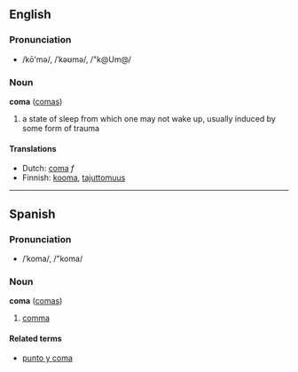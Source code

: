 ==English==
===Pronunciation===
*/kō'mə/, /ˈkəʊmə/, /"k@Um@/

===Noun===
'''coma''' ([[comas]])

# a state of sleep from which one may not wake up, usually induced by some form of trauma

====Translations====
*Dutch: [[coma]] ''f''
*Finnish: [[kooma]], [[tajuttomuus]]

----

==Spanish==
===Pronunciation===
*/ˈkoma/, /"koma/

===Noun===
'''coma''' ([[comas]])

# [[comma]]

====Related terms====
*[[punto y coma]]